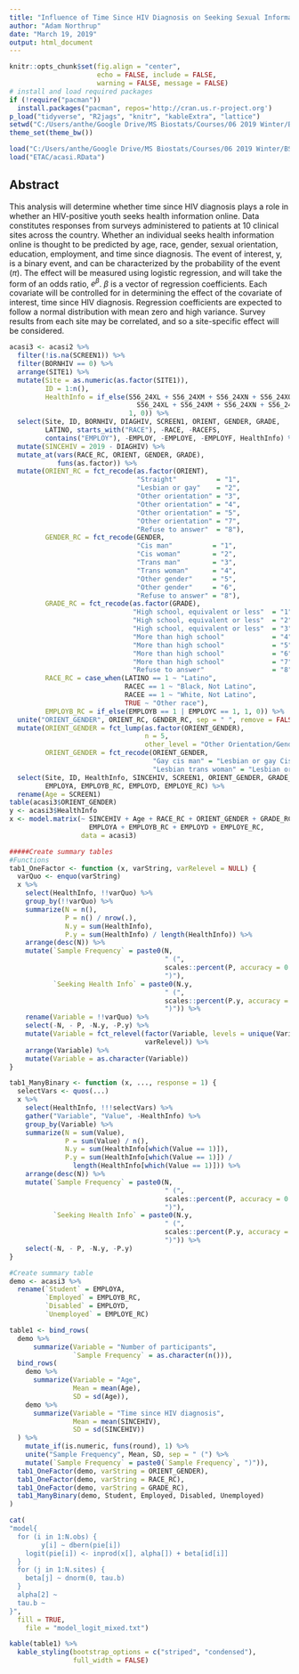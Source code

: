 ```yaml
---
title: "Influence of Time Since HIV Diagnosis on Seeking Sexual Information Online"
author: "Adam Northrup"
date: "March 19, 2019"
output: html_document
---
```


```r
knitr::opts_chunk$set(fig.align = "center",
                      echo = FALSE, include = FALSE, 
                      warning = FALSE, message = FALSE)
# install and load required packages
if (!require("pacman")) 
  install.packages("pacman", repos='http://cran.us.r-project.org')
p_load("tidyverse", "R2jags", "knitr", "kableExtra", "lattice")
setwd("C:/Users/anthe/Google Drive/MS Biostats/Courses/06 2019 Winter/BS 234/Bayes_FinalDAP")
theme_set(theme_bw())

load("C:/Users/anthe/Google Drive/MS Biostats/Courses/06 2019 Winter/BS 234/Labs/AddBurnin.RData")
load("ETAC/acasi.RData")
```

## Abstract  
This analysis will determine whether time since HIV diagnosis plays a role in whether an HIV-positive youth seeks health information online. Data constitutes responses from surveys administered to patients at 10 clinical sites across the country. Whether an individual seeks health information online is thought to be predicted by age, race, gender, sexual orientation, education, employment, and time since diagnosis. The event of interest, y, is a binary event, and can be characterized by the probability of the event ($\pi$). The effect will be measured using logistic regression, and will take the form of an odds ratio, $e^{\beta}$. $\beta$ is a vector of regression coefficients. Each covariate will be controlled for in determining the effect of the covariate of interest, time since HIV diagnosis. Regression coefficients are expected to follow a normal distribution with mean zero and high variance. Survey results from each site may be correlated, and so a site-specific effect will be considered.  

```r
acasi3 <- acasi2 %>%
  filter(!is.na(SCREEN1)) %>%
  filter(BORNHIV == 0) %>%
  arrange(SITE1) %>%
  mutate(Site = as.numeric(as.factor(SITE1)),
         ID = 1:n(),
         HealthInfo = if_else(S56_24XL + S56_24XM + S56_24XN + S56_24XO > 0 &
                                S56_24XL + S56_24XM + S56_24XN + S56_24XO < 8,
                              1, 0)) %>%
  select(Site, ID, BORNHIV, DIAGHIV, SCREEN1, ORIENT, GENDER, GRADE, 
         LATINO, starts_with("RACE"), -RACE, -RACEFS,
         contains("EMPLOY"), -EMPLOY, -EMPLOYE, -EMPLOYF, HealthInfo) %>%
  mutate(SINCEHIV = 2019 - DIAGHIV) %>%
  mutate_at(vars(RACE_RC, ORIENT, GENDER, GRADE),
            funs(as.factor)) %>%
  mutate(ORIENT_RC = fct_recode(as.factor(ORIENT),
                                "Straight"          = "1", 
                                "Lesbian or gay"    = "2", 
                                "Other orientation" = "3",
                                "Other orientation" = "4", 
                                "Other orientation" = "5", 
                                "Other orientation" = "7",
                                "Refuse to answer"  = "8"),
         GENDER_RC = fct_recode(GENDER,
                                "Cis man"          = "1", 
                                "Cis woman"        = "2",
                                "Trans man"        = "3", 
                                "Trans woman"      = "4",
                                "Other gender"     = "5", 
                                "Other gender"     = "6",
                                "Refuse to answer" = "8"),
         GRADE_RC = fct_recode(as.factor(GRADE),
                               "High school, equivalent or less"  = "1", 
                               "High school, equivalent or less"  = "2", 
                               "High school, equivalent or less"  = "3", 
                               "More than high school"            = "4", 
                               "More than high school"            = "5", 
                               "More than high school"            = "6",
                               "More than high school"            = "7", 
                               "Refuse to answer"                 = "8"),
         RACE_RC = case_when(LATINO == 1 ~ "Latino",
                             RACEC == 1 ~ "Black, Not Latino",
                             RACEE == 1 ~ "White, Not Latino",
                             TRUE ~ "Other race"),
         EMPLOYB_RC = if_else(EMPLOYB == 1 | EMPLOYC == 1, 1, 0)) %>%
  unite("ORIENT_GENDER", ORIENT_RC, GENDER_RC, sep = " ", remove = FALSE) %>%
  mutate(ORIENT_GENDER = fct_lump(as.factor(ORIENT_GENDER),
                                  n = 5,
                                  other_level = "Other Orientation/Gender"),
         ORIENT_GENDER = fct_recode(ORIENT_GENDER,
                                    "Gay cis man" = "Lesbian or gay Cis man",
                                    "Lesbian trans woman" = "Lesbian or gay Trans woman")) %>%
  select(Site, ID, HealthInfo, SINCEHIV, SCREEN1, ORIENT_GENDER, GRADE_RC, RACE_RC,
         EMPLOYA, EMPLOYB_RC, EMPLOYD, EMPLOYE_RC) %>%
  rename(Age = SCREEN1)
table(acasi3$ORIENT_GENDER)
y <- acasi3$HealthInfo
x <- model.matrix(~ SINCEHIV + Age + RACE_RC + ORIENT_GENDER + GRADE_RC + 
                    EMPLOYA + EMPLOYB_RC + EMPLOYD + EMPLOYE_RC, 
                  data = acasi3)
```

```r
#####Create summary tables
#Functions
tab1_OneFactor <- function (x, varString, varRelevel = NULL) {
  varQuo <- enquo(varString)
  x %>%
    select(HealthInfo, !!varQuo) %>%
    group_by(!!varQuo) %>%
    summarize(N = n(),
              P = n() / nrow(.),
              N.y = sum(HealthInfo),
              P.y = sum(HealthInfo) / length(HealthInfo)) %>%
    arrange(desc(N)) %>%
    mutate(`Sample Frequency` = paste0(N, 
                                       " (", 
                                       scales::percent(P, accuracy = 0.1),
                                       ")"),
           `Seeking Health Info` = paste0(N.y, 
                                       " (", 
                                       scales::percent(P.y, accuracy = 0.1),
                                       ")")) %>%
    rename(Variable = !!varQuo) %>%
    select(-N, - P, -N.y, -P.y) %>%
    mutate(Variable = fct_relevel(factor(Variable, levels = unique(Variable)), 
                                  varRelevel)) %>%
    arrange(Variable) %>%
    mutate(Variable = as.character(Variable))
}

tab1_ManyBinary <- function (x, ..., response = 1) {
  selectVars <- quos(...)
  x %>%
    select(HealthInfo, !!!selectVars) %>%
    gather("Variable", "Value", -HealthInfo) %>%
    group_by(Variable) %>%
    summarize(N = sum(Value),
              P = sum(Value) / n(),
              N.y = sum(HealthInfo[which(Value == 1)]),
              P.y = sum(HealthInfo[which(Value == 1)]) / 
                length(HealthInfo[which(Value == 1)])) %>%
    arrange(desc(N)) %>%
    mutate(`Sample Frequency` = paste0(N, 
                                       " (", 
                                       scales::percent(P, accuracy = 0.1),
                                       ")"),
           `Seeking Health Info` = paste0(N.y, 
                                       " (", 
                                       scales::percent(P.y, accuracy = 0.1),
                                       ")")) %>%
    select(-N, - P, -N.y, -P.y)
}

#Create summary table
demo <- acasi3 %>%
  rename(`Student` = EMPLOYA,
         `Employed` = EMPLOYB_RC,
         `Disabled` = EMPLOYD,
         `Unemployed` = EMPLOYE_RC)

table1 <- bind_rows(
  demo %>%
      summarize(Variable = "Number of participants",
                `Sample Frequency` = as.character(n())),
  bind_rows(
    demo %>%
      summarize(Variable = "Age",
                Mean = mean(Age),
                SD = sd(Age)),
    demo %>%
      summarize(Variable = "Time since HIV diagnosis",
                Mean = mean(SINCEHIV),
                SD = sd(SINCEHIV))
  ) %>%
    mutate_if(is.numeric, funs(round), 1) %>%
    unite("Sample Frequency", Mean, SD, sep = " (") %>%
    mutate(`Sample Frequency` = paste0(`Sample Frequency`, ")")),
  tab1_OneFactor(demo, varString = ORIENT_GENDER),
  tab1_OneFactor(demo, varString = RACE_RC),
  tab1_OneFactor(demo, varString = GRADE_RC),
  tab1_ManyBinary(demo, Student, Employed, Disabled, Unemployed)
)
```

```r
cat(
"model{
  for (i in 1:N.obs) {
		y[i] ~ dbern(pie[i])
    logit(pie[i]) <- inprod(x[], alpha[]) + beta[id[i]]
  }
  for (j in 1:N.sites) {
    beta[j] ~ dnorm(0, tau.b)
  }
  alpha[2] ~ 
  tau.b ~ 
}",
  fill = TRUE,
	file = "model_logit_mixed.txt")

```


```r
kable(table1) %>%
  kable_styling(bootstrap_options = c("striped", "condensed"),
                full_width = FALSE)
```

